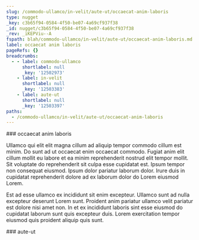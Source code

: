 ```yaml
---
slug: /commodo-ullamco/in-velit/aute-ut/occaecat-anim-laboris
type: nugget
_key: c3b65f94-0584-4f50-be07-4a69cf937f38
_id: nugget/c3b65f94-0584-4f50-be07-4a69cf937f38
_rev: _iKEPViu--A
fspath: blah/commodo-ullamco/in-velit/aute-ut/occaecat-anim-laboris.md
label: occaecat anim laboris
pageRefs: {}
breadcrumbs:
  - - label: commodo-ullamco
      shortlabel: null
      _key: '12502973'
    - label: in-velit
      shortlabel: null
      _key: '12503383'
    - label: aute-ut
      shortlabel: null
      _key: '12503397'
paths:
  - /commodo-ullamco/in-velit/aute-ut/occaecat-anim-laboris
---
```


<NuggetArea>
<Nugget slug="/commodo-ullamco/in-velit/aute-ut/occaecat-anim-laboris" type="nugget" _key="c3b65f94-0584-4f50-be07-4a69cf937f38" _id="nugget/c3b65f94-0584-4f50-be07-4a69cf937f38" _rev="_iKEPViu--A" fspath="blah/commodo-ullamco/in-velit/aute-ut/occaecat-anim-laboris.md" label="occaecat anim laboris" paths="/commodo-ullamco/in-velit/aute-ut/occaecat-anim-laboris">
<NuggetBody>
### occaecat anim laboris

Ullamco qui elit elit magna cillum ad aliquip tempor commodo cillum est minim. Do sunt ad ut occaecat enim occaecat commodo. Fugiat anim elit cillum mollit eu labore et ea minim reprehenderit nostrud elit tempor mollit. Sit voluptate do reprehenderit sit culpa esse cupidatat est. Ipsum tempor non consequat eiusmod. Ipsum dolor pariatur laborum dolor. Irure duis in cupidatat reprehenderit dolore ad ex laborum dolor do Lorem eiusmod Lorem.

Est ad esse ullamco ex incididunt sit enim excepteur. Ullamco sunt ad nulla excepteur deserunt Lorem sunt. Proident anim pariatur ullamco velit pariatur est dolore nisi amet non. In et ex incididunt laboris sint esse eiusmod do cupidatat laborum sunt quis excepteur duis. Lorem exercitation tempor eiusmod quis proident aliquip quis sunt.

</NuggetBody>
<Breadcrumbs>
<Crumbs>
<Crumb _key="12502973" label="commodo-ullamco" /><Crumb _key="12503383" label="in-velit" /><Crumb _key="12503397" label="aute-ut" />
</Crumbs>
</Breadcrumbs>
</Nugget>

<NuggetsInbound>
</NuggetsInbound>
<NuggetsOutbound>
</NuggetsOutbound>
</NuggetArea>
<PassagesInbound>
<Passage direction="inbound" type="passage" _key="12503397" _id="passage/12503397" _rev="_iKEPViq--_" label="aute-ut" passage="aute-ut" fspath="blah/commodo-ullamco/in-velit/aute-ut" paths="/commodo-ullamco/in-velit/aute-ut" slug="/commodo-ullamco/in-velit/aute-ut">
<NuggetBody>
### aute-ut

</NuggetBody>
<Breadcrumbs>
<Crumbs>
<Crumb _key="12502973" label="commodo-ullamco" /><Crumb _key="12503383" label="in-velit" />
</Crumbs>
</Breadcrumbs>
</Passage>

</PassagesInbound>
<PassagesOutbound>
</PassagesOutbound>